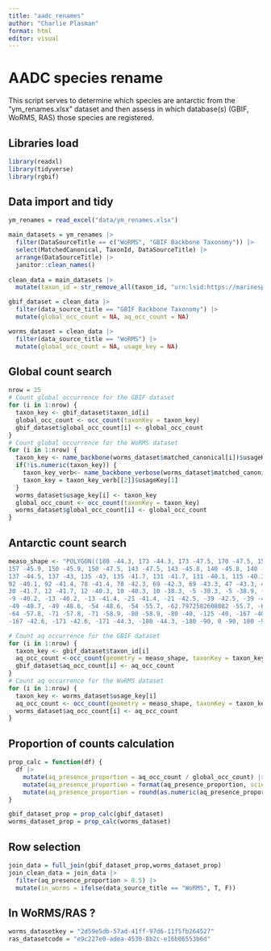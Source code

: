 ```yaml
---
title: "aadc_renames"
author: "Charlie Plasman"
format: html
editor: visual
---
```


# AADC species rename

This script serves to determine which species are antarctic from the "ym_renames.xlsx" dataset and then assess in which database(s) (GBIF, WoRMS, RAS) those species are registered.

## Libraries load

```r
library(readxl)
library(tidyverse)
library(rgbif)
```

## Data import and tidy

```r
ym_renames = read_excel("data/ym_renames.xlsx")

main_datasets = ym_renames |> 
  filter(DataSourceTitle == c("WoRMS", "GBIF Backbone Taxonomy")) |> 
  select(MatchedCanonical, TaxonId, DataSourceTitle) |> 
  arrange(DataSourceTitle) |> 
  janitor::clean_names()
  
clean_data = main_datasets |> 
  mutate(taxon_id = str_remove_all(taxon_id, "urn:lsid:https://marinespecies.org:taxname:"))

gbif_dataset = clean_data |> 
  filter(data_source_title == "GBIF Backbone Taxonomy") |>
  mutate(global_occ_count = NA, aq_occ_count = NA) 

worms_dataset = clean_data |> 
  filter(data_source_title == "WoRMS") |>
  mutate(global_occ_count = NA, usage_key = NA)
```

## Global count search

```r
nrow = 25
# Count global occurrence for the GBIF dataset
for (i in 1:nrow) {
  taxon_key <- gbif_dataset$taxon_id[i]
  global_occ_count <- occ_count(taxonKey = taxon_key)
  gbif_dataset$global_occ_count[i] <- global_occ_count
}
# Count global occurrence for the WoRMS dataset
for (i in 1:nrow) {
  taxon_key <- name_backbone(worms_dataset$matched_canonical[i])$usageKey
  if(!is.numeric(taxon_key)) {
    taxon_key_verb<- name_backbone_verbose(worms_dataset$matched_canonical[i])
    taxon_key = taxon_key_verb[[2]]$usageKey[1]
  }
  worms_dataset$usage_key[i] <- taxon_key
  global_occ_count <- occ_count(taxonKey = taxon_key)
  worms_dataset$global_occ_count[i] <- global_occ_count
}
```

## Antarctic count search

```r
measo_shape <- "POLYGON((180 -44.3, 173 -44.3, 173 -47.5, 170 -47.5, 157 -47.5, 
157 -45.9, 150 -45.9, 150 -47.5, 143 -47.5, 143 -45.8, 140 -45.8, 140 -44.5, 
137 -44.5, 137 -43, 135 -43, 135 -41.7, 131 -41.7, 131 -40.1, 115 -40.1, 
92 -40.1, 92 -41.4, 78 -41.4, 78 -42.3, 69 -42.3, 69 -43.3, 47 -43.3, 47 -41.7, 
30 -41.7, 12 -41.7, 12 -40.3, 10 -40.3, 10 -38.3, -5 -38.3, -5 -38.9, -9 -38.9, 
-9 -40.2, -13 -40.2, -13 -41.4, -21 -41.4, -21 -42.5, -39 -42.5, -39 -40.7, 
-49 -40.7, -49 -48.6, -54 -48.6, -54 -55.7, -62.7972582608082 -55.7, -64 -55.7, 
-64 -57.8, -71 -57.8, -71 -58.9, -80 -58.9, -80 -40, -125 -40, -167 -40, 
-167 -42.6, -171 -42.6, -171 -44.3, -180 -44.3, -180 -90, 0 -90, 180 -90, 180 -44.3))"

# Count aq occurrence for the GBIF dataset
for (i in 1:nrow) {
  taxon_key <- gbif_dataset$taxon_id[i]
  aq_occ_count <-occ_count(geometry = measo_shape, taxonKey = taxon_key)
  gbif_dataset$aq_occ_count[i] <- aq_occ_count
}
# Count aq occurrence for the WoRMS dataset
for (i in 1:nrow) {
  taxon_key <- worms_dataset$usage_key[i]
  aq_occ_count <- occ_count(geometry = measo_shape, taxonKey = taxon_key)
  worms_dataset$aq_occ_count[i] <- aq_occ_count
}
```

## Proportion of counts calculation

```r
prop_calc = function(df) {
  df |> 
    mutate(aq_presence_proportion = aq_occ_count / global_occ_count) |> 
    mutate(aq_presence_proportion = format(aq_presence_proportion, scientific = FALSE)) |> 
    mutate(aq_presence_proportion = round(as.numeric(aq_presence_proportion), digits = 2))
}

gbif_dataset_prop = prop_calc(gbif_dataset)
worms_dataset_prop = prop_calc(worms_dataset)
```

## Row selection

```r
join_data = full_join(gbif_dataset_prop,worms_dataset_prop)
join_clean_data = join_data |> 
  filter(aq_presence_proportion > 0.5) |> 
  mutate(in_worms = ifelse(data_source_title == "WoRMS", T, F))
```

## In WoRMS/RAS ?

```r
worms_datasetkey = "2d59e5db-57ad-41ff-97d6-11f5fb264527"
ras_datasetcode = "e9c227e0-adea-4530-8b2c-e16b06553b6d"
```
